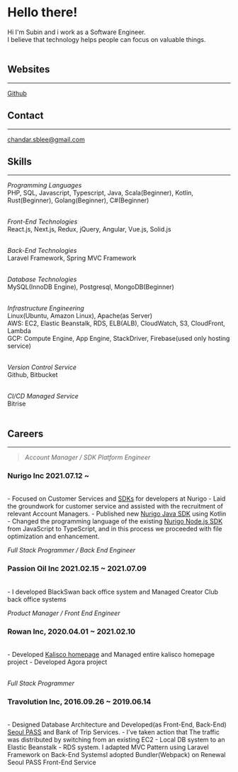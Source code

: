 
<Head>
  <title>About Me</title>
</Head>

<Navigator />

# Hello there!

Hi I'm Subin and i work as a Software Engineer.<br/>
I believe that technology helps people can focus on valuable things.<br /><br />

## Websites

---

<a href="https://github.com/Palbahngmiyine" target="_blank" rel="noopener">Github</a>

## Contact

---

[chandar.sblee@gmail.com](mailto:chandar.sblee@gmail.com)

## Skills

---

*Programming Languages*<br />
PHP, SQL, Javascript, Typescript, Java, Scala(Beginner), Kotlin, Rust(Beginner), Golang(Beginner), C#(Beginner)<br /><br />

*Front-End Technologies*<br />
React.js, Next.js, Redux, jQuery, Angular, Vue.js, Solid.js<br /><br />

*Back-End Technologies*<br />
Laravel Framework, Spring MVC Framework<br /><br />

*Database Technologies*<br />
MySQL(InnoDB Engine), Postgresql, MongoDB(Beginner)<br /><br />

*Infrastructure Engineering*<br />
Linux(Ubuntu, Amazon Linux), Apache(as Server)<br />
AWS: EC2, Elastic Beanstalk, RDS, ELB(ALB), CloudWatch, S3, CloudFront, Lambda<br />
GCP: Compute Engine, App Engine, StackDriver, Firebase(used only hosting service)<br /><br />

*Version Control Service*<br />
Github, Bitbucket<br /><br />

*CI/CD Managed Service*<br />
Bitrise<br /><br />

## Careers

---

> *Account Manager / SDK Platform Engineer*
### Nurigo Inc 2021.07.12 ~
<br />
- Focused on Customer Services and <a href="https://github.com/solapi" target="_blank" rel="noopener">SDKs</a> for developers at Nurigo
- Laid the groundwork for customer service and assisted with the recruitment of relevant Account Managers.
- Published new <a href="https://github.com/nurigo/java-sdk" target="_blank" rel="noopenner">Nurigo Java SDK</a> using Kotlin
- Changed the programming language of the existing <a href="https://www.npmjs.com/package/solapi" target="_blank" rel="noopenner">Nurigo Node.js SDK</a> from JavaScript to TypeScript, and in this process we proceeded with file optimization and enhancement.
<br />

*Full Stack Programmer / Back End Engineer*
### Passion Oil Inc 2021.02.15 ~ 2021.07.09
<br />
- I developed BlackSwan back office system and Managed Creator Club back office systems
<br/>

*Product Manager / Front End Engineer*
### Rowan Inc, 2020.04.01 ~ 2021.02.10
<br />
- Developed <a href="https://kalisco.co.kr" target="_blank" rel="noopener">Kalisco homepage</a> and Managed entire kalisco homepage project
- Developed Agora project<br/><br/>

*Full Stack Programmer*<br />
### Travolution Inc, 2016.09.26 ~ 2019.06.14
<br />
- Designed Database Architecture and Developed(as Front-End, Back-End)
<a href="https://www.seoultravelpass.com" target="_blank" rel="noopenner">Seoul PASS</a> and Bank of Trip Services.
- I've taken action that The traffic was distributed by switching from an existing EC2 - Local DB system to an Elastic Beanstalk - RDS system. I adapted MVC Pattern using Laravel Framework on Back-End SystemsI adopted Bundler(Webpack) on Renewal Seoul PASS Front-End Service
<br /><br />

